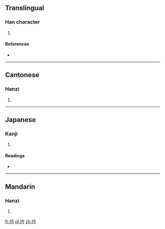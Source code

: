 ==Translingual==

===Han character===
{{Han char|rn=32|rad=土|as=04|sn=7|four=4812<sub>7</sub>|canj=土人戈弓 (GOIN)}}

# {{defn|Han|sort=土04}}

====References====
* {{Han ref|kx=0224.290|dkj=04914|dj=0459.180|hdz=10424.010|uh=5745|ud=22341|bh=CAAB|bd=51883}}

----

==Cantonese==

===Hanzi===
{{yue-hanzi|jyut=|y=gam2}}

# {{defn|lang=yue|sort=土04}}

----

==Japanese==

===Kanji===
{{ja-kanji|grade=|rs=土04}}

# {{defn|lang=ja|sort=土04}}

====Readings====
* {{ja-readings|on=[[きん]] (kin), [[こん]] (kon), [[ぎん]] (gin), [[ごん]] (gon), [[さん]] (san)|kun=[[あな]] (ana)}}

----

==Mandarin==

===Hanzi===
{{cmn-hanzi|pin=[[qǐn]] ([[qin3]])|wg=ch'in<sup>3</sup>}}

# {{defn|lang=cmn|sort=土04}}

[[fr:坅]]
[[pl:坅]]
[[zh:坅]]